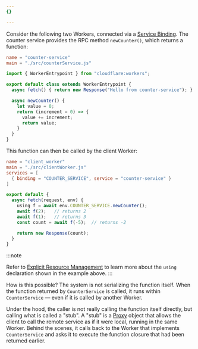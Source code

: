 ```yaml
---
{}

---
```


Consider the following two Workers, connected via a [Service Binding](/workers/runtime-apis/bindings/service-bindings/rpc). The counter service provides the RPC method `newCounter()`, which returns a function:


<WranglerConfig>

```toml
name = "counter-service"
main = "./src/counterService.js"
```

</WranglerConfig>

```js
import { WorkerEntrypoint } from "cloudflare:workers";

export default class extends WorkerEntrypoint {
  async fetch() { return new Response("Hello from counter-service"); }

  async newCounter() {
    let value = 0;
    return (increment = 0) => {
      value += increment;
      return value;
    }
  }
}
```

This function can then be called by the client Worker:


<WranglerConfig>

```toml
name = "client_worker"
main = "./src/clientWorker.js"
services = [
  { binding = "COUNTER_SERVICE", service = "counter-service" }
]
```

</WranglerConfig>

```js
export default {
  async fetch(request, env) {
    using f = await env.COUNTER_SERVICE.newCounter();
    await f(2);   // returns 2
    await f(1);   // returns 3
    const count = await f(-5);  // returns -2

    return new Response(count);
  }
}
```

:::note

Refer to [Explicit Resource Management](/workers/runtime-apis/rpc/lifecycle) to learn more about the `using` declaration shown in the example above.
:::

How is this possible? The system is not serializing the function itself. When the function returned by `CounterService` is called, it runs within `CounterService` — even if it is called by another Worker.

Under the hood, the caller is not really calling the function itself directly, but calling what is called a "stub". A "stub" is a [Proxy](https://developer.mozilla.org/en-US/docs/Web/JavaScript/Reference/Global_Objects/Proxy) object that allows the client to call the remote service as if it were local, running in the same Worker. Behind the scenes, it calls back to the Worker that implements `CounterService` and asks it to execute the function closure that had been returned earlier.
